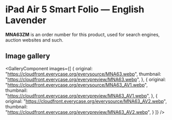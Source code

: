 
# iPad Air 5 Smart Folio — English Lavender

<Callout type='info' emoji='👉🏻'>**MNA63ZM** is an order number for this product, used for search engines, auction websites and such.</Callout>

## Image gallery

<GalleryComponent
    images={[
      {
        original: "https://cloudfront.everycase.org/everysource/MNA63.webp",
        thumbnail: "https://cloudfront.everycase.org/everypreview/MNA63.webp",
      },
      {
        original: "https://cloudfront.everycase.org/everysource/MNA63_AV1.webp",
        thumbnail: "https://cloudfront.everycase.org/everypreview/MNA63_AV1.webp",
      },
      {
        original: "https://cloudfront.everycase.org/everysource/MNA63_AV2.webp",
        thumbnail: "https://cloudfront.everycase.org/everypreview/MNA63_AV2.webp",
      }
    ]}
  />
